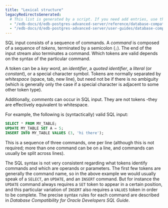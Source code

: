 ```yaml
---
title: "Lexical structure"
legacyRedirectsGenerated:
  # This list is generated by a script. If you need add entries, use the `legacyRedirects` key.
  - "/edb-docs/d/edb-postgres-advanced-server/reference/database-compatibility-for-oracle-developers-reference-guide/9.6/Database_Compatibility_for_Oracle_Developers_Reference_Guide.1.007.html"
  - "/edb-docs/d/edb-postgres-advanced-server/user-guides/database-compatibility-for-oracle-developers-guide/9.5/Database_Compatibility_for_Oracle_Developers_Guide.1.039.html"
---
```


<div id="lexical_structure" class="registered_link"></div>

SQL input consists of a sequence of commands. A *command* is composed of a sequence of *tokens*, terminated by a semicolon (`;`). The end of the input stream also terminates a command. Which tokens are valid depends on the syntax of the particular command.

A token can be a *key word*, an *identifier*, a *quoted identifier*, a *literal* (or *constant*), or a special character symbol. Tokens are normally separated by *whitespace* (space, tab, new line), but need not be if there is no ambiguity (which is generally only the case if a special character is adjacent to some other token type).

Additionally, *comments* can occur in SQL input. They are not tokens -they are effectively equivalent to whitespace.

For example, the following is (syntactically) valid SQL input:

```sql
SELECT * FROM MY_TABLE;
UPDATE MY_TABLE SET A = 5;
INSERT INTO MY_TABLE VALUES (3, 'hi there');
```

This is a sequence of three commands, one per line (although this is not required; more than one command can be on a line, and commands can usually be split across lines).

The SQL syntax is not very consistent regarding what tokens identify commands and which are operands or parameters. The first few tokens are generally the command name, so in the above example we would usually speak of a `SELECT`, an `UPDATE`, and an `INSERT` command. But for instance the `UPDATE` command always requires a `SET` token to appear in a certain position, and this particular variation of `INSERT` also requires a `VALUES` token in order to be complete. The precise syntax rules for each command are described in *Database Compatibility for Oracle Developers SQL Guide*.
